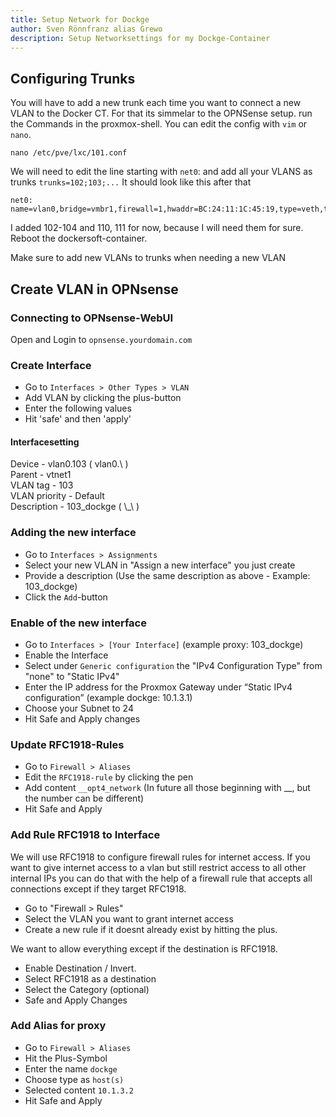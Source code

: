 ```yaml
---
title: Setup Network for Dockge
author: Sven Rönnfranz alias Grewo
description: Setup Networksettings for my Dockge-Container
---
```



## Configuring Trunks
You will have to add a new trunk each time you want to connect a new VLAN to the Docker CT.
For that its simmelar to the OPNSense setup.
run the Commands in the proxmox-shell. You can edit the config with `vim` or `nano`.
```
nano /etc/pve/lxc/101.conf
```

We will need to edit the line starting with `net0`: and add all your VLANS as trunks `trunks=102;103;...`
It should look like this after that
```
net0: name=vlan0,bridge=vmbr1,firewall=1,hwaddr=BC:24:11:1C:45:19,type=veth,trunks=102;103;104;110;111
```

I added 102-104 and 110, 111 for now, because I will need them for sure.<br/>
Reboot the dockersoft-container.

<Aside type="caution">
Make sure to add new VLANs to trunks when needing a new VLAN
</Aside>

## Create VLAN in OPNsense
### Connecting to OPNsense-WebUI
Open and Login to `opnsense.yourdomain.com`

### Create Interface
* Go to `Interfaces > Other Types > VLAN`
* Add VLAN by clicking the plus-button
* Enter the following values
* Hit 'safe' and then 'apply'

#### Interfacesetting
<Tabs>
    <TabItem label="Edit VLAN">
        Device          -   vlan0.103 ( vlan0.\<VLAN_ID> )<br/>
        Parent          -   vtnet1<br/>
        VLAN tag        -   103<br/>
        VLAN priority   -   Default<br/>
        Description     -   103_dockge ( \<VLAN_ID>_\<NAME_FOR_THE_VLAN> )<br/>
    </TabItem>
</Tabs>

### Adding the new interface
* Go to `Interfaces > Assignments`
* Select your new VLAN in "Assign a new interface" you just create
* Provide a description (Use the same description as above - Example: 103_dockge)
* Click the `Add`-button

### Enable of the new interface
* Go to `Interfaces > [Your Interface]` (example proxy: 103_dockge)
* Enable the Interface
* Select under `Generic configuration` the "IPv4 Configuration Type" from "none" to "Static IPv4"
* Enter the IP address for the Proxmox Gateway under “Static IPv4 configuration” (example dockge: 10.1.3.1)
* Choose your Subnet to 24
* Hit Safe and Apply changes

### Update RFC1918-Rules
* Go to `Firewall > Aliases`
* Edit the `RFC1918-rule` by clicking the pen
* Add content `__opt4_network` (In future all those beginning with __, but the number can be different)
* Hit Safe and Apply

### Add Rule RFC1918 to Interface
We will use RFC1918 to configure firewall rules for internet access.
If you want to give internet access to a vlan but still restrict access to all other internal IPs
you can do that with the help of a firewall rule that accepts all connections except if they target RFC1918.

* Go to "Firewall > Rules"
* Select the VLAN you want to grant internet access
* Create a new rule if it doesnt already exist by hitting the plus.

We want to allow everything except if the destination is RFC1918.

* Enable Destination / Invert.
* Select RFC1918 as a destination
* Select the Category (optional)
* Safe and Apply Changes

### Add Alias for proxy
* Go to `Firewall > Aliases`
* Hit the Plus-Symbol
* Enter the name `dockge`
* Choose type as `host(s)`
* Selected content `10.1.3.2`
* Hit Safe and Apply



